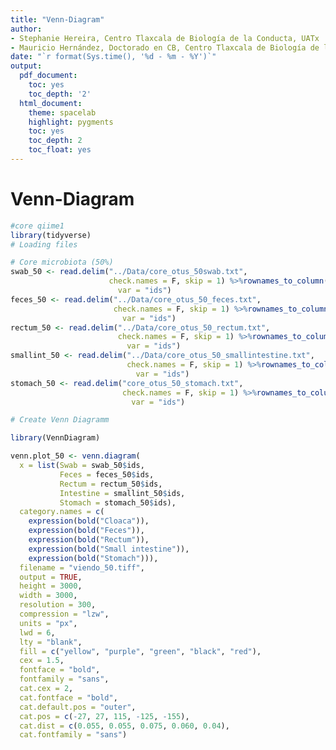 ```yaml
---
title: "Venn-Diagram"
author:
- Stephanie Hereira, Centro Tlaxcala de Biología de la Conducta, UATx
- Mauricio Hernández, Doctorado en CB, Centro Tlaxcala de Biología de la Conducta, UATx
date: "`r format(Sys.time(), '%d - %m - %Y')`"
output:
  pdf_document:
    toc: yes
    toc_depth: '2'
  html_document:
    theme: spacelab
    highlight: pygments
    toc: yes
    toc_depth: 2
    toc_float: yes
---
```

# Venn-Diagram
```r

#core qiime1
library(tidyverse)
# Loading files

# Core microbiota (50%)
swab_50 <- read.delim("../Data/core_otus_50swab.txt",
                      check.names = F, skip = 1) %>%rownames_to_column(
                        var = "ids") 
feces_50 <- read.delim("../Data/core_otus_50_feces.txt",
                       check.names = F, skip = 1) %>%rownames_to_column(
                         var = "ids") 
rectum_50 <- read.delim("../Data/core_otus_50_rectum.txt",
                        check.names = F, skip = 1) %>%rownames_to_column(
                          var = "ids") 
smallint_50 <- read.delim("../Data/core_otus_50_smallintestine.txt",
                          check.names = F, skip = 1) %>%rownames_to_column(
                            var = "ids") 
stomach_50 <- read.delim("core_otus_50_stomach.txt",
                         check.names = F, skip = 1) %>%rownames_to_column(
                           var = "ids") 

# Create Venn Diagramm

library(VennDiagram)

venn.plot_50 <- venn.diagram(
  x = list(Swab = swab_50$ids,
           Feces = feces_50$ids,
           Rectum = rectum_50$ids,
           Intestine = smallint_50$ids,
           Stomach = stomach_50$ids),
  category.names = c(
    expression(bold("Cloaca")),
    expression(bold("Feces")),
    expression(bold("Rectum")),
    expression(bold("Small intestine")),
    expression(bold("Stomach"))),
  filename = "viendo_50.tiff",
  output = TRUE,
  height = 3000,
  width = 3000,
  resolution = 300,
  compression = "lzw",
  units = "px",
  lwd = 6,
  lty = "blank",
  fill = c("yellow", "purple", "green", "black", "red"),
  cex = 1.5,
  fontface = "bold",
  fontfamily = "sans",
  cat.cex = 2,
  cat.fontface = "bold",
  cat.default.pos = "outer",
  cat.pos = c(-27, 27, 115, -125, -155),
  cat.dist = c(0.055, 0.055, 0.075, 0.060, 0.04),
  cat.fontfamily = "sans")

```

